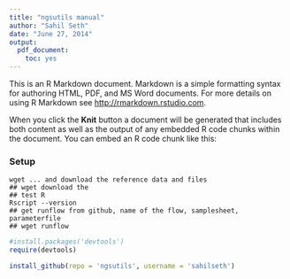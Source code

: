 ```yaml
---
title: "ngsutils manual"
author: "Sahil Seth"
date: "June 27, 2014"
output:
  pdf_document:
    toc: yes
---
```


This is an R Markdown document. Markdown is a simple formatting syntax for authoring HTML, PDF, and MS Word documents. For more details on using R Markdown see <http://rmarkdown.rstudio.com>.

When you click the **Knit** button a document will be generated that includes both content as well as the output of any embedded R code chunks within the document. You can embed an R code chunk like this:


### Setup
```
wget ... and download the reference data and files
## wget download the 
## test R
Rscript --version
## get runflow from github, name of the flow, samplesheet, parameterfile
## wget runflow
```

```r
#install.packages('devtools')
require(devtools)

install_github(repo = 'ngsutils', username = 'sahilseth')

```
